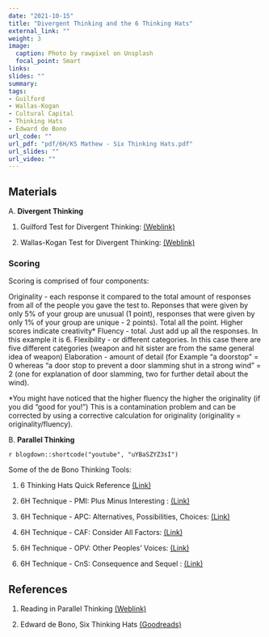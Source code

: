 ```yaml
---
date: "2021-10-15"
title: "Divergent Thinking and the 6 Thinking Hats"
external_link: ""
weight: 3
image:
  caption: Photo by rawpixel on Unsplash
  focal_point: Smart
links:
slides: ""
summary: 
tags:
- Guilford
- Wallas-Kogan
- Cultural Capital
- Thinking Hats
- Edward de Bono
url_code: ""
url_pdf: "pdf/6H/KS Mathew - Six Thinking Hats.pdf"
url_slides: ""
url_video: ""
---
```


## Materials

A. **Divergent Thinking**

1. Guilford Test for Divergent Thinking: [(Weblink)](https://curtbonk.com/bobweb/d1.html)

2. Wallas-Kogan Test for Divergent Thinking: [(Weblink)](https://curtbonk.com/bobweb/d2.html)

### Scoring

Scoring is comprised of four components:

Originality - each response it compared to the total amount of responses from all of the people you gave the test to.  Reponses that were given by only 5% of your group are unusual (1 point), responses that were given by only 1% of your group are unique - 2 points).  Total all the point.  Higher scores indicate creativity*
Fluency - total. Just add up all the responses.  In this example it is 6.
Flexibility - or different categories.  In this case there are five different categories (weapon and hit sister are from the same general idea of weapon)
Elaboration - amount of detail (for Example "a doorstop" = 0 whereas "a door stop to prevent a door slamming shut in a strong wind" = 2 (one for explanation of door slamming, two for further detail about the wind).

*You might have noticed that the higher fluency the higher the originality (if you did "good for you!")  This is a contamination problem and can be corrected by using a corrective calculation for originality
(originality = originality/fluency).

B. **Parallel Thinking**

`r blogdown::shortcode("youtube", "uYBaSZYZ3sI")`

Some of the de Bono Thinking Tools: 

1. 6 Thinking Hats Quick Reference [(Link)](pdf/6H/W1D1 - 01 - The Six Thinking Hats.pdf)

2. 6H Technique - PMI: Plus Minus Interesting : [(Link)](https://www.cortthinking.com/cort/1/p-m-i-plus-minus-and-interesting-cort-1-lesson-1)

3. 6H Technique - APC: Alternatives, Possibilities, Choices: [(Link)](https://www.cortthinking.com/cort/1/alternatives-possibilities-choices-cort-1-lesson-8)

4. 6H Technique - CAF: Consider All Factors: [(Link)](https://www.cortthinking.com/cort/1/caf-consider-all-factors-cort-1-lesson-2)

5. 6H Technique - OPV: Other Peoples' Voices: [(Link)](https://www.cortthinking.com/cort/1/other-people%E2%80%99s-views-cort-1-lesson-10)

6. 6H Technique - CnS: Consequence and Sequel : [(Link)](https://www.cortthinking.com/cort/1/cs-consequence-and-sequel-cort-1-lesson-4)

## References

1. Reading in Parallel Thinking [(Weblink)](https://www.debonogroup.com/services/core-programs/lateral-thinking/parallel-thinking/)

2. Edward de Bono, Six Thinking Hats [(Goodreads)](https://www.goodreads.com/book/show/97030.Six_Thinking_Hats)

